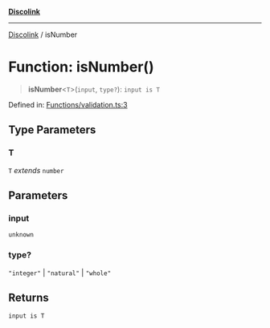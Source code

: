 [**Discolink**](../README.md)

***

[Discolink](../globals.md) / isNumber

# Function: isNumber()

> **isNumber**\<`T`\>(`input`, `type?`): `input is T`

Defined in: [Functions/validation.ts:3](https://github.com/Archayu/discolink/blob/ddfd70ea55cc6996bf3567765f64fb3824cd3f79/src/Functions/validation.ts#L3)

## Type Parameters

### T

`T` *extends* `number`

## Parameters

### input

`unknown`

### type?

`"integer"` | `"natural"` | `"whole"`

## Returns

`input is T`
